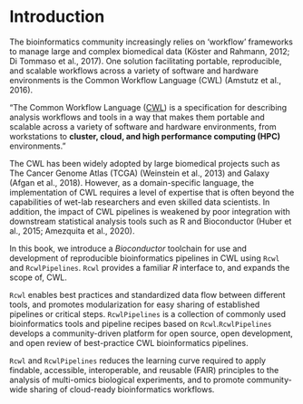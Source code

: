 \mainmatter
	
# Introduction {#intro}

The bioinformatics community increasingly relies on 'workflow'
frameworks to manage large and complex biomedical data (Köster and
Rahmann, 2012; Di Tommaso et al., 2017). One solution facilitating
portable, reproducible, and scalable workflows across a variety of
software and hardware environments is the Common Workflow Language
(CWL) (Amstutz et al., 2016). 

"The Common Workflow Language ([CWL](https://www.commonwl.org/)) is a
specification for describing analysis workflows and tools in a way
that makes them portable and scalable across a variety of software and
hardware environments, from workstations to **cluster, cloud, and high
performance computing (HPC)** environments."

The CWL has been widely adopted by large biomedical projects such as
The Cancer Genome Atlas (TCGA) (Weinstein et al., 2013) and Galaxy
(Afgan et al., 2018). However, as a domain-specific language, the
implementation of CWL requires a level of expertise that is often
beyond the capabilities of wet-lab researchers and even skilled data
scientists. In addition, the impact of CWL pipelines is weakened by
poor integration with downstream statistical analysis tools such as R
and Bioconductor (Huber et al., 2015; Amezquita et al., 2020). 

In this book, we introduce a _Bioconductor_ toolchain for use and
development of reproducible bioinformatics pipelines in CWL using
`Rcwl` and `RcwlPipelines`. `Rcwl` provides a familiar _R_ interface
to, and expands the scope of, CWL. 

`Rcwl` enables best practices and standardized data flow between
different tools, and promotes modularization for easy sharing of
established pipelines or critical steps. `RcwlPipelines` is a
collection of commonly used bioinformatics tools and pipeline recipes
based on `Rcwl`.`RcwlPipelines` develops a community-driven platform
for open source, open development, and open review of best-practice
CWL bioinformatics pipelines.

`Rcwl` and `RcwlPipelines` reduces the learning curve required to
apply findable, accessible, interoperable, and reusable (FAIR)
principles to the analysis of multi-omics biological experiments, and
to promote community-wide sharing of cloud-ready bioinformatics
workflows.
	
